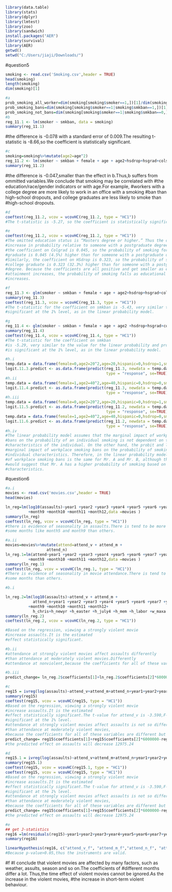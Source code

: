 

```{r}
library(data.table)
library(stats)
library(dplyr)
library(lmtest)
library(zoo)
library(sandwich)
install.packages("AER")
library(survival)
library(AER)
getwd()
setwd("C:/Users/jiaji/Downloads/")
```

#question5
```{r}
smoking <- read.csv('Smoking.csv',header = TRUE)
head(smoking)
length(smoking)
dim(smoking)[1]
```

```{r}
#a
prob_smoking_all_worker=dim(smoking[smoking$smoker==1,])[1]/dim(smoking)[1]
prob_smoking_bans=dim(smoking[smoking$smoker==1|smoking$smkban==1,])[1]/dim(smoking)[1]
prob_smoking_not_bans=dim(smoking[smoking$smoker==1|smoking$smkban==0,])[1]/dim(smoking)[1]
#b
reg_11.1 <- lm(smoker ~ smkban, data = smoking)
summary(reg_11.1)
```
#the difference is -0.078 with a standard error of 0.009.The resulting t-statistic is -8.66,so the coefficient is statistically significant.

```{r}
#c
smoking=smoking%>%mutate(age2=age^2)
reg_11.2 <- lm(smoker ~ smkban + female + age + age2+hsdrop+hsgrad+colsome+colgrad+black+hispanic,data = smoking)
summary(reg_11.2)
```
#the difference is -0.047,smaller than the effect in b.Thus,b suffers from ommitted variables.We conclude that smoking may be correlated with 
#the education/race/gender indicators or with age.For example,
#workers with a college degree are more likely to work in an office with a smoking
#ban than high-school dropouts, and college graduates are less likely to smoke than
#high-school dropouts.

```{r}
#d
coeftest(reg_11.2, vcov = vcovHC(reg_11.2, type = "HC1"))
#The t-statistic is -5.27, so the coefficient is statistically significant at the 1% level.
```
```{r}
#e
coeftest(reg_11.2, vcov = vcovHC(reg_11.2, type = "HC1"))
#The omitted education status is “Masters degree or higher.” Thus the coefficients show the
#increase in probability relative to someone with a postgraduate degree.
#the coefficient on Colgrad is 0.045, so the probability of smoking for a college
#graduate is 0.045 (4.5%) higher than for someone with a postgraduate degree.
#Similarly, the coefficient on HSdrop is 0.323, so the probability of smoking for a
#college graduate is 0.323 (32.3%) higher than for someone with a postgraduate
#degree. Because the coefficients are all positive and get smaller as educational
#attainment increases, the probability of smoking falls as educational attainment
#increases.
```
```{r}
#f
reg_11.3 <- glm(smoker ~ smkban + female + age + age2+hsdrop+hsgrad+colsome+colgrad+black+hispanic,data = smoking,family = binomial(link = "probit"))
summary(reg_11.3)
coeftest(reg_11.3, vcov = vcovHC(reg_11.3, type = "HC1"))
#The t-statistic for the coefficient on smkban is -5.43, very similar to the value for the linear probability model. The F-statistic is
#significant at the 1% level, as in the linear probability model.
```
```{r}
#g
reg_11.4 <- glm(smoker ~ smkban + female + age + age2 +hsdrop+hsgrad+colsome+colgrad+black+hispanic,data = smoking,family = binomial(link = "logit"))
summary(reg_11.4)
coeftest(reg_11.4, vcov = vcovHC(reg_11.4, type = "HC1"))
#The t-statistic for the coefficient on smkban
#is -5.29, very similar to the value for the linear probability and probit models. The Fstatistic
#is significant at the 1% level, as in the linear probability model.
```
```{r}
#h.i
temp.data = data.frame(female=0,age2=20^2,age=20,hispanic=0,hsdrop=1,smkban=0,black=0,hsgrad=0,colsome=0,colgrad=0)
logit.11.3.predict <- as.data.frame(predict(reg_11.3, newdata = temp.data, 
                                            type = "response", se=TRUE))
#h.ii
temp.data = data.frame(female=1,age2=40^2,age=40,hispanic=0,hsdrop=0,smkban=0,black=1,hsgrad=0,colsome=0,colgrad=1)
logit.11.4.predict <- as.data.frame(predict(reg_11.3, newdata = temp.data, 
                                            type = "response", se=TRUE))
#h.iii
temp.data = data.frame(female=0,age2=20^2,age=20,hispanic=0,hsdrop=1,smkban=0,black=0,hsgrad=0,colsome=0,colgrad=0)
logit.11.5.predict <- as.data.frame(predict(reg_11.2, newdata = temp.data, 
                                            type = "response", se=TRUE))
temp.data = data.frame(female=1,age2=40^2,age=40,hispanic=0,hsdrop=0,smkban=0,black=1,hsgrad=0,colsome=0,colgrad=1)
logit.11.6.predict <- as.data.frame(predict(reg_11.2, newdata = temp.data, 
                                            type = "response", se=TRUE))
#h.iv
#The linear probability model assumes that the marginal impact of workplace smoking
#bans on the probability of an individual smoking is not dependent on the other
#characteristics of the individual. On the other hand, the probit and logit models’ predicted
#marginal impact of workplace smoking bans on the probability of smoking depends on
#individual characteristics. Therefore, in the linear probability model, the marginal impact
#of workplace smoking bans is the same for Mr. A and Mr. B, although their profiles
#would suggest that Mr. A has a higher probability of smoking based on his
#characteristics.
```
#question6
```{r}
#a.i
movies <- read.csv('movies.csv',header = TRUE)
head(movies)

ln_reg=lm(log10(assaults)~year1 +year2 +year3 +year4 +year5 +year6 +year7 +year8 +year9 +year10 +month1 +month2 +month3 +month4 +month5 +month6 +month7 +month8
          +month9 +month10 +month11 +month12,data =movies )
summary(ln_reg)
coeftest(ln_reg, vcov = vcovHC(ln_reg, type = "HC1"))
#there is evidence of seasonality in assaults.There is tend to be more assaults in
#some months like month5 and month9 than others.
```
```{r}
#a.ii
movies=movies%>%mutate(attend=attend_v + attend_m +
                  attend_n)
ln_reg.1=lm(attend~year1 +year2 +year3 +year4 +year5 +year6 +year7 +year8 +year9 +year10 +month1 +month2 +month3 +month4 +month5 +month6 +month7 +month8
          +month9 +month10 +month11 +month12,data =movies )
summary(ln_reg.1)
coeftest(ln_reg, vcov = vcovHC(ln_reg.1, type = "HC1"))
#There is evidence of seasonality in movie attendance.There is tend to be more attendance in
#some months than others.
```
```{r}
#b.i

ln_reg.2=lm(log10(assaults)~attend_v + attend_m +
            attend_n+year1 +year2 +year3 +year4 +year5 +year6 +year7 +year8 +year9 +year10 +month1 +month2 +month3 +month4 +month5 +month6 +month7 +month8
          +month9 +month10 +month11 +month12+
            h_chris+h_newyr +h_easter +h_july4 +h_mem +h_labor +w_maxa +w_maxb +w_maxc+w_mina +w_minb +w_minc +w_rain,data =movies )
summary(ln_reg.2)
coeftest(ln_reg.2, vcov = vcovHC(ln_reg.2, type = "HC1"))

#Based on the regression, viewing a strongly violent movie
#increase assaults.It is the estimated
#effect statistically significant.
```
```{r}
#b.ii
#attendance at strongly violent movies affect assaults differently
#than attendance at moderately violent movies.Differently
#attendance at nonviolent,because the coefficients for all of these variables are different.

#b.iii
predict_change= ln_reg.2$coefficients[1]+ln_reg.2$coefficients[2]*6000000-ln_reg.2$coefficients[3]*2000000-ln_reg.2$coefficients[4]*1000000
```
```{r}
#c
reg15 = ivreg(log(assaults)~attend_v+attend_m+attend_n+year1+year2+year3+year4+year5+year6+year7+year8+year9+month1+month2+month3+month4+month5+month6+month7+month8+month9+month10+month11+h_chris+h_newyr+h_easter+h_july4+h_mem+h_labor+w_maxa+w_maxb+w_maxc+w_mina+w_minb+w_minc+w_rain+w_snow|year1+year2+year3+year4+year5+year6+year7+year8+year9+month1+month2+month3+month4+month5+month6+month7+month8+month9+month10+month11+h_chris+h_newyr+h_easter+h_july4+h_mem+h_labor+w_maxa+w_maxb+w_maxc+w_mina+w_minb+w_minc+w_rain+w_snow+pr_attend_v+pr_attend_m+pr_attend_n, data = movies)
summary(reg15)
coeftest(reg15, vcov = vcovHC(reg15, type = "HC1"))
#Based on the regression, viewing a strongly violent movie
#increase assaults.It is the estimated
#effect statistically significant.The t-value for attend_v is -3.590,F-statistic is less than 1.96,The F-statistic is
#significant at the 1% level.
#attendance at strongly violent movies affect assaults is not so differently
#than attendance at moderately violent movies,
#because the coefficients for all of these variables are different but the differences are not too much
predict_change= reg15$coefficients[1]+reg15$coefficients[2]*6000000-reg15$coefficients[3]*2000000-reg15$coefficients[4]*1000000
#the predicted effect on assaults will decrease 12975.24
```
```{r}
#d
reg15.1 = ivreg(log(assaults)~attend_v+attend_m+attend_n+year1+year2+year3+year4+year5+year6+year7+year8+year9+month1+month2+month3+month4+month5+month6+month7+month8+month9+month10+month11+h_chris+h_newyr+h_easter+h_july4+h_mem+h_labor+w_maxa+w_maxb+w_maxc+w_mina+w_minb+w_minc+w_rain+w_snow|year1+year2+year3+year4+year5+year6+year7+year8+year9+month1+month2+month3+month4+month5+month6+month7+month8+month9+month10+month11+h_chris+h_newyr+h_easter+h_july4+h_mem+h_labor+w_maxa+w_maxb+w_maxc+w_mina+w_minb+w_minc+w_rain+w_snow+attend_v_f+attend_m_f+attend_n_f+attend_v_b+attend_m_b+attend_n_b+pr_attend_v+pr_attend_m+pr_attend_n, data = movies)
summary(reg15.1)
coeftest(reg15, vcov = vcovHC(reg15.1, type = "HC1"))
coeftest(reg15, vcov = vcovHC(reg15, type = "HC1"))
#Based on the regression, viewing a strongly violent movie
#increase assaults.It is the estimated
#effect statistically significant.The t-value for attend_v is -3.590,F-statistic is less than 1.96,The F-statistic is
#significant at the 1% level.
#attendance at strongly violent movies affect assaults is not so differently
#than attendance at moderately violent movies,
#because the coefficients for all of these variables are different but the differences are not too much
predict_change= reg15$coefficients[1]+reg15$coefficients[2]*6000000-reg15$coefficients[3]*2000000-reg15$coefficients[4]*1000000
#the predicted effect on assaults will decrease 12975.24
```
```{r}
#e
## get J-statistics
reg16 =lm(residuals(reg15)~year1+year2+year3+year4+year5+year6+year7+year8+year9+month1+month2+month3+month4+month5+month6+month7+month8+month9+month10+month11+h_chris+h_newyr+h_easter+h_july4+h_mem+h_labor+w_maxa+w_maxb+w_maxc+w_mina+w_minb+w_minc+w_rain+w_snow+attend_v_f+attend_m_f+attend_n_f+attend_v_b+attend_m_b+attend_n_b+pr_attend_v+pr_attend_m+pr_attend_n, data=movies)
summary(reg16)

linearHypothesis(reg16, c("attend_v_f", "attend_m_f","attend_n_f", "attend_v_b","attend_m_b","attend_n_b", "pr_attend_v", "pr_attend_m", "pr_attend_n"),test="Chisq")
#Because p-value>0.05,thus the instruments are valid.
```

#f
#I conclude that violent movies are affected by many factors, such as weather, assults, season and so on.The coefficients of 
#different months differ a lot. Thus,the time effect of violent movies cannot be ignored.As the increase in the violent movies,
#the increase in short-term violent behaviour.